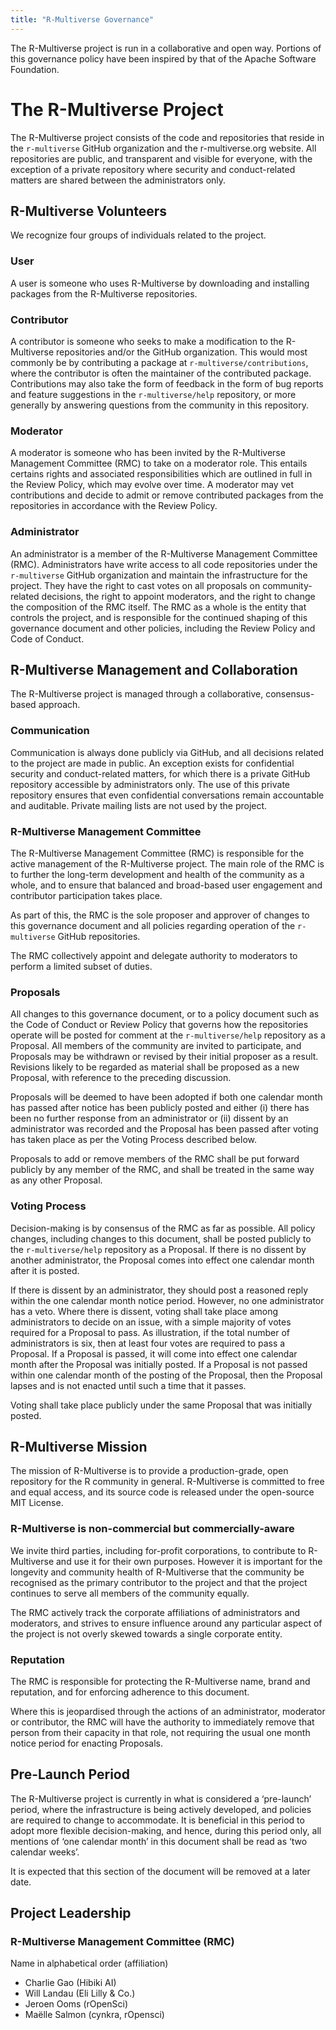 ```yaml
---
title: "R-Multiverse Governance"
---
```


The R-Multiverse project is run in a collaborative and open way.
Portions of this governance policy have been inspired by that of the Apache Software Foundation.

# The R-Multiverse Project

The R-Multiverse project consists of the code and repositories that reside in the `r-multiverse` GitHub organization and the r-multiverse.org website.
All repositories are public, and transparent and visible for everyone, with the exception of a private repository where security and conduct-related matters are shared between the administrators only.

## R-Multiverse Volunteers

We recognize four groups of individuals related to the project.

### User

A user is someone who uses R-Multiverse by downloading and installing packages from the R-Multiverse repositories.

### Contributor

A contributor is someone who seeks to make a modification to the R-Multiverse repositories and/or the GitHub organization.
This would most commonly be by contributing a package at `r-multiverse/contributions`, where the contributor is often the maintainer of the contributed package.
Contributions may also take the form of feedback in the form of bug reports and feature suggestions in the `r-multiverse/help` repository, or more generally by answering questions from the community in this repository.

### Moderator

A moderator is someone who has been invited by the R-Multiverse Management Committee (RMC) to take on a moderator role.
This entails certains rights and associated responsibilities which are outlined in full in the Review Policy, which may evolve over time.
A moderator may vet contributions and decide to admit or remove contributed packages from the repositories in accordance with the Review Policy.

### Administrator

An administrator is a member of the R-Multiverse Management Committee (RMC).
Administrators have write access to all code repositories under the `r-multiverse` GitHub organization and maintain the infrastructure for the project.
They have the right to cast votes on all proposals on community-related decisions, the right to appoint moderators, and the right to change the composition of the RMC itself.
The RMC as a whole is the entity that controls the project, and is responsible for the continued shaping of this governance document and other policies, including the Review Policy and Code of Conduct.

## R-Multiverse Management and Collaboration

The R-Multiverse project is managed through a collaborative, consensus-based approach.

### Communication

Communication is always done publicly via GitHub, and all decisions related to the project are made in public.
An exception exists for confidential security and conduct-related matters, for which there is a private GitHub repository accessible by administrators only.
The use of this private repository ensures that even confidential conversations remain accountable and auditable.
Private mailing lists are not used by the project.

### R-Multiverse Management Committee

The R-Multiverse Management Committee (RMC) is responsible for the active management of the R-Multiverse project.
The main role of the RMC is to further the long-term development and health of the community as a whole, and to ensure that balanced and broad-based user engagement and contributor participation takes place.

As part of this, the RMC is the sole proposer and approver of changes to this governance document and all policies regarding operation of the `r-multiverse` GitHub repositories.

The RMC collectively appoint and delegate authority to moderators to perform a limited subset of duties.

### Proposals

All changes to this governance document, or to a policy document such as the Code of Conduct or Review Policy that governs how the repositories operate will be posted for comment at the `r-multiverse/help` repository as a Proposal.
All members of the community are invited to participate, and Proposals may be withdrawn or revised by their initial proposer as a result.
Revisions likely to be regarded as material shall be proposed as a new Proposal, with reference to the preceding discussion.

Proposals will be deemed to have been adopted if both one calendar month has passed after notice has been publicly posted and either (i) there has been no further response from an administrator or (ii) dissent by an administrator was recorded and the Proposal has been passed after voting has taken place as per the Voting Process described below.

Proposals to add or remove members of the RMC shall be put forward publicly by any member of the RMC, and shall be treated in the same way as any other Proposal.

### Voting Process

Decision-making is by consensus of the RMC as far as possible.
All policy changes, including changes to this document, shall be posted publicly to the `r-multiverse/help` repository as a Proposal.
If there is no dissent by another administrator, the Proposal comes into effect one calendar month after it is posted.

If there is dissent by an administrator, they should post a reasoned reply within the one calendar month notice period.
However, no one administrator has a veto.
Where there is dissent, voting shall take place among administrators to decide on an issue, with a simple majority of votes required for a Proposal to pass.
As illustration, if the total number of administrators is six, then at least four votes are required to pass a Proposal.
If a Proposal is passed, it will come into effect one calendar month after the Proposal was initially posted.
If a Proposal is not passed within one calendar month of the posting of the Proposal, then the Proposal lapses and is not enacted until such a time that it passes.

Voting shall take place publicly under the same Proposal that was initially posted.

## R-Multiverse Mission

The mission of R-Multiverse is to provide a production-grade, open repository for the R community in general.
R-Multiverse is committed to free and equal access, and its source code is released under the open-source MIT License.

### R-Multiverse is non-commercial but commercially-aware

We invite third parties, including for-profit corporations, to contribute to R-Multiverse and use it for their own purposes.
However it is important for the longevity and community health of R-Multiverse that the community be recognised as the primary contributor to the project and that the project continues to serve all members of the community equally.

The RMC actively track the corporate affiliations of administrators and moderators, and strives to ensure influence around any particular aspect of the project is not overly skewed towards a single corporate entity.

### Reputation

The RMC is responsible for protecting the R-Multiverse name, brand and reputation, and for enforcing adherence to this document.

Where this is jeopardised through the actions of an administrator, moderator or contributor, the RMC will have the authority to immediately remove that person from their capacity in that role, not requiring the usual one month notice period for enacting Proposals.

## Pre-Launch Period

The R-Multiverse project is currently in what is considered a 'pre-launch' period, where the infrastructure is being actively developed, and policies are required to change to accommodate.
It is beneficial in this period to adopt more flexible decision-making, and hence, during this period only, all mentions of 'one calendar month' in this document shall be read as 'two calendar weeks'.

It is expected that this section of the document will be removed at a later date.

## Project Leadership

### R-Multiverse Management Committee (RMC)

Name in alphabetical order (affiliation)

- Charlie Gao (Hibiki AI)
- Will Landau (Eli Lilly & Co.)
- Jeroen Ooms (rOpenSci)
- Maëlle Salmon (cynkra, rOpensci)
